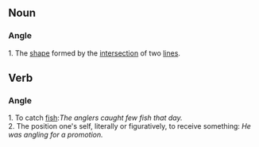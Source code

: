 ==Noun==
===Angle===
1.  The [[shape]] formed by the [[intersection]] of two [[lines]].

==Verb==
===Angle===
1.  To catch [[fish]]:''The anglers caught few fish that day.''<br>
2.  The position one's self, literally or figuratively, to receive something: ''He was angling for a promotion.''